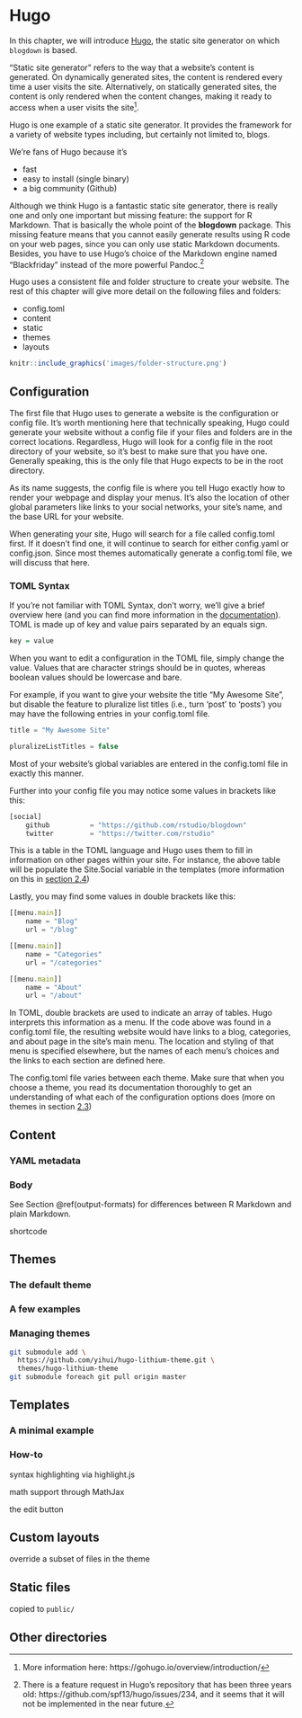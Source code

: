 # Hugo

In this chapter, we will introduce [Hugo](https://gohugo.io), the static site generator on which `blogdown` is based. 

"Static site generator" refers to the way that a website's content is generated. On dynamically generated sites, the content is rendered every time a user visits the site. Alternatively, on statically generated sites, the content is only rendered when the content changes, making it ready to access when a user visits the site^[More information here: https://gohugo.io/overview/introduction/]. 

Hugo is one example of a static site generator. It provides the framework for a variety of website types including, but certainly not limited to, blogs.

We're fans of Hugo because it's

- fast
- easy to install (single binary)
- a big community (Github)

Although we think Hugo is a fantastic static site generator, there is really one and only one important but missing feature: the support for R Markdown. That is basically the whole point of the **blogdown** package. This missing feature means that you cannot easily generate results using R code on your web pages, since you can only use static Markdown documents. Besides, you have to use Hugo's choice of the Markdown engine named "Blackfriday" instead of the more powerful Pandoc.^[There is a feature request in Hugo's repository that has been three years old: https://github.com/spf13/hugo/issues/234, and it seems that it will not be implemented in the near future.]


Hugo uses a consistent file and folder structure to create your website.  The rest of this chapter will give more detail on the following files and folders:

- config.toml
- content
- static
- themes
- layouts

```r
knitr::include_graphics('images/folder-structure.png')
```

## Configuration

The first file that Hugo uses to generate a website is the configuration or config file. It's worth mentioning here that technically speaking, Hugo could generate your website without a config file if your files and folders are in the correct locations. Regardless, Hugo will look for a config file in the root directory of your website, so it's best to make sure that you have one. Generally speaking, this is the only file that Hugo expects to be in the root directory. 

As its name suggests, the config file is where you tell Hugo exactly how to render your webpage and display your menus. It's also the location of other global parameters like links to your social networks, your site's name, and the base URL for your website. 

When generating your site, Hugo will search for a file called config.toml first. If it doesn't find one, it will continue to search for either config.yaml or config.json. Since most themes automatically generate a config.toml file, we will discuss that here. 

### TOML Syntax

If you're not familiar with TOML Syntax, don't worry, we'll give a brief overview here (and you can find more information in the [documentation](https://github.com/toml-lang/toml)). TOML is made up of key and value pairs separated by an equals sign. 

```r
key = value
```

When you want to edit a configuration in the TOML file, simply change the value. Values that are character strings should be in quotes, whereas boolean values should be lowercase and bare. 

For example, if you want to give your website the title "My Awesome Site", but disable the feature to pluralize list titles (i.e., turn 'post' to 'posts') you may have the following entries in your config.toml file.

```js
title = "My Awesome Site"

pluralizeListTitles = false
```
Most of your website's global variables are entered in the config.toml file in exactly this manner. 

Further into your config file you may notice some values in brackets like this:

```js
[social]
    github          = "https://github.com/rstudio/blogdown"
    twitter         = "https://twitter.com/rstudio"
```

This is a table in the TOML language and Hugo uses them to fill in information on other pages within your site. For instance, the above table will be populate the Site.Social variable in the templates (more information on this in [section 2.4](##Templates))

Lastly, you may find some values in double brackets like this:

```js
[[menu.main]]
    name = "Blog"
    url = "/blog"

[[menu.main]]
    name = "Categories"
    url = "/categories"

[[menu.main]]
    name = "About"
    url = "/about"
```

In TOML, double brackets are used to indicate an array of tables. Hugo interprets this information as a menu. If the code above was found in a config.toml file, the resulting website would have links to a blog, categories, and about page in the site's main menu. The location and styling of that menu is specified elsewhere, but the names of each menu's choices and the links to each section are defined here. 
 
The config.toml file varies between each theme. Make sure that when you choose a theme, you read its documentation thoroughly to get an understanding of what each of the configuration options does (more on themes in section [2.3](##Themes))


## Content

### YAML metadata


### Body

See Section \@ref(output-formats) for differences between R Markdown and plain Markdown.

shortcode

## Themes

### The default theme

### A few examples

### Managing themes

```bash
git submodule add \
  https://github.com/yihui/hugo-lithium-theme.git \
  themes/hugo-lithium-theme
git submodule foreach git pull origin master
```

## Templates

### A minimal example

### How-to

syntax highlighting via highlight.js

math support through MathJax

the edit button

## Custom layouts

override a subset of files in the theme

## Static files

copied to `public/`

## Other directories

